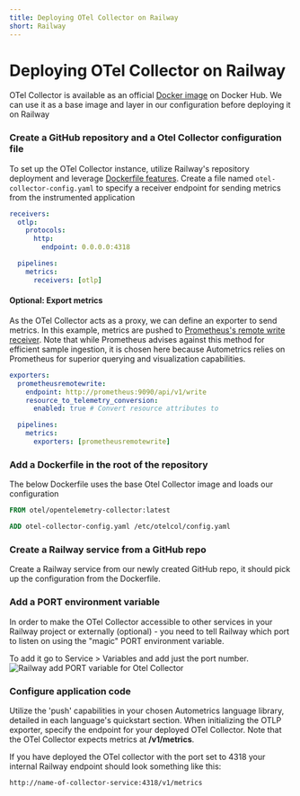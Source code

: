 ```yaml
---
title: Deploying OTel Collector on Railway
short: Railway
---
```


# Deploying OTel Collector on Railway
OTel Collector is available as an official [Docker image](https://hub.docker.com/r/otel/opentelemetry-collector) on Docker Hub. We can use it as a base image and layer in our configuration before deploying it on Railway

<Steps>

### Create a GitHub repository and a Otel Collector configuration file
To set up the OTel Collector instance, utilize Railway's repository deployment and leverage [Dockerfile features](https://docs.railway.app/deploy/dockerfiles). 
Create a file named `otel-collector-config.yaml` to specify a receiver endpoint for sending metrics from the instrumented application

```yaml {filename="otel-collector-config.yml"} showLineNumbers
receivers:
  otlp:
    protocols:
      http:
        endpoint: 0.0.0.0:4318

  pipelines:
    metrics:
      receivers: [otlp]
```
#### Optional: Export metrics
As the OTel Collector acts as a proxy, we can define an exporter to send metrics. 
In this example, metrics are pushed to [Prometheus's remote write receiver](https://prometheus.io/docs/prometheus/latest/querying/api/#remote-write-receiver). 
Note that while Prometheus advises against this method for efficient sample ingestion, it is chosen here because Autometrics relies on Prometheus for superior querying and visualization capabilities.

```yaml {filename="otel-collector-config.yml"} showLineNumbers
exporters:
  prometheusremotewrite:
    endpoint: http://prometheus:9090/api/v1/write
    resource_to_telemetry_conversion:
      enabled: true # Convert resource attributes to

  pipelines:
    metrics:
      exporters: [prometheusremotewrite]
```
### Add a Dockerfile in the root of the repository
The below Dockerfile uses the base Otel Collector image and loads our configuration 

```Dockerfile 
FROM otel/opentelemetry-collector:latest

ADD otel-collector-config.yaml /etc/otelcol/config.yaml
```

### Create a Railway service from a GitHub repo
Create a Railway service from our newly created GitHub repo, it should pick up the configuration from the Dockerfile.

### Add a PORT environment variable
In order to make the OTel Collector accessible to other services in your Railway project or externally (optional) - you need to tell Railway which port to listen on using the "magic" PORT environment variable.

To add it go to Service > Variables and add just the port number.
![Railway add PORT variable for Otel Collector](/images/railway-otel-collector-port-variable.png)


### Configure application code
 Utilize the 'push' capabilities in your chosen Autometrics language library, detailed in each language's quickstart section. 
 When initializing the OTLP exporter, specify the endpoint for your deployed OTel Collector. 
 Note that the OTel Collector expects metrics at **/v1/metrics**.
 

 If you have deployed the OTel collector with the port set to 4318 your internal Railway endpoint should look something like this: 

 `http://name-of-collector-service:4318/v1/metrics`

</Steps>
